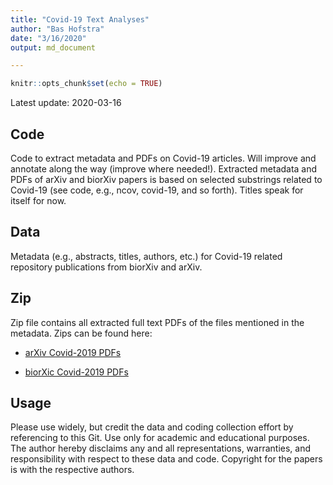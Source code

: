 ```yaml
---
title: "Covid-19 Text Analyses"
author: "Bas Hofstra"
date: "3/16/2020"
output: md_document

---
```


```r
knitr::opts_chunk$set(echo = TRUE)
```

Latest update: 2020-03-16

## Code
Code to extract metadata and PDFs on Covid-19 articles. Will improve and annotate along the way (improve where needed!). Extracted metadata and PDFs of arXiv and biorXiv papers is based on selected substrings related to Covid-19 (see code, e.g., ncov, covid-19, and so forth). Titles speak for itself for now.

## Data
Metadata (e.g., abstracts, titles, authors, etc.) for Covid-19 related repository publications from biorXiv and arXiv.

## Zip
Zip file contains all extracted full text PDFs of the files mentioned in the metadata. Zips can be found here:

* [arXiv Covid-2019 PDFs](https://stanford.box.com/v/arxiv-covid-19-20200316)

* [biorXic Covid-2019 PDFs](https://stanford.box.com/v/biorxiv-covid-19-20200316)


## Usage
Please use widely, but credit the data and coding collection effort by referencing to this Git. Use only for academic and educational purposes. The author hereby disclaims any and all representations, warranties, and responsibility with respect to these data and code. Copyright for the papers is with the respective authors.